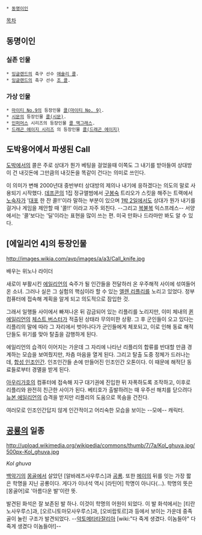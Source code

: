  * [[동명이인]]

[[목차]]

== 동명이인 ==
=== 실존 인물 ===
 * [[잉글랜드]]의 축구 선수 [[애슐리 콜]].
 * [[잉글랜드]]의 축구 선수 [[조 콜]].

=== 가상 인물 ===
 * [[마이티 No.9]]의 등장인물 [[콜(마이티 No. 9)]].
 * [[시문]]의 등장인물 [[콜(시문)]].
 * [[인퍼머스]] 시리즈의 등장인물 [[콜 맥그래스]].
 * [[드래곤 에이지 시리즈]] 의 등장인물 [[콜(드래곤 에이지)]]

== 도박용어에서 파생된 Call ==
[[도박]]에서의 콜은 주로 상대가 뭔가 베팅을 걸었을때 이쪽도 그 내기를 받아들여 상대방이 건 내깃돈에 그만큼의 내깃돈을 똑같이 건다는 의미로 쓰인다.

이 의미가 변해 2000년대 중반부터 상대방의 제의나 내기에 응하겠다는 의도의 말로 사용되기 시작했다. [[데프콘]]의 1집 정규앨범에서 [[구봉숙]] 트리오가 스킷을 해주는 트랙에서 [[노숙자]]가 '[[대포]] 한 잔 콜!!'이라 말하는 부분이 있으며 [[1박 2일]]에서도 상대가 뭔가 내기를 걸거나 게임을 제안할 때 '콜!!' 이라고 자주 외친다. --그리고 [[복불복]] 익스프레스-- 서양에서는 '콜'보다는 '딜'이라는 표현을 많이 쓰는 편. 미국 만화나 드라마만 봐도 알 수 있다.

== [에일리언 4]의 등장인물 ==
http://images.wikia.com/avp/images/a/a3/Call_knife.jpg

배우는 위노나 라이더

새로이 부활시킨 [[에일리언]]의 숙주가 될 인간들을 전달하러 온 우주해적 사이에 섞여들어온 소녀. 그러나 실은 그 실험의 핵심이라 할 수 있는 [[엘렌 리플리]]를 노리고 있었다. 정부 컴퓨터에 접속해 계획을 알게 되고 의도적으로 잠입한 것.

그래서 일행들 사이에서 빠져나온 뒤 감금되어 있는 리플리를 노리지만, 이미 체내의 [[퀸 에일리언]]의 [[체스트 버스터]]가 적출된 상태라 무의미한 상황. 그 후 군인들이 오고 있다는 리플리의 말에 따라 그 자리에서 벗어나다가 군인들에게 체포되고, 이로 인해 동료 해적단들도 위기를 맞아 탈출을 감행하게 된다.

에일리언의 습격이 이어지는 가운데 그 자리에 나타난 리플리의 합류를 반대할 만큼 경계하는 모습을 보여줬지만, 차츰 마음을 열게 된다. 그리고 탈출 도중 정체가 드러나는데, [[합성 인조인간]]. 인조인간들 손에 만들어진 인조인간 오톤이다. 이 때문에 해적단 동료들로부터 경멸을 받게 된다. 

[[아우리가호]]의 컴퓨터에 접속해 지구 대기권에 진입한 뒤 자폭하도록 조작하고, 이후로 리플리와 완전히 친근한 사이가 된다. 베티호가 출발하려는 때 우주선 해치를 닫으려다 [[뉴본 에일리언]]의 습격을 받지만 리플리의 도움으로 목숨을 건진다.

여러모로 인조인간답지 않게 인간적이고 어리숙한 모습을 보이는 --모에-- 캐릭터.

== [[공룡]]의 일종 ==

http://upload.wikimedia.org/wikipedia/commons/thumb/7/7a/Kol_ghuva.jpg/500px-Kol_ghuva.jpg

''Kol ghuva''

[[백악기]]의 [[몽골]]에서 살았던 [알바레즈사우루스]과 [[공룡]]. 또한 [[메이]]의 뒤를 잇는 가장 짧은 학명을 지닌 공룡이다. 게다가 이녀석 역시 [라틴어] 학명이 아니다(...). 학명의 뜻은 [몽골어]로 '아름다운 발'이란 뜻.

발견된 화석은 잘 보존된 발 하나. 이것이 학명의 어원이 되었다. 이 발 화석에서는 [티란노사우루스]과, [오르니토마모사우루스]과, [오비랍토르]과 등에서 보이는 가운데 중족골이 눌린 구조가 발견되었다. --[[악토메타타잘리아]] [wiki:"다 죽게 생겼다. 이놈들아" 다 죽게 생겼다 이놈들아!]--
